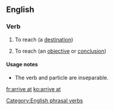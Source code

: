 ==English==

===Verb===
{{infl|en|verb|phrasal verb|head=to [[arrive]] at}}

# To reach (a [[destination]])
# {{idiom}} To reach (an [[objective]] or [[conclusion]])

====Usage notes====
* The verb and particle are inseparable.

[[Category:English phrasal verbs]]

[[fr:arrive at]]
[[ko:arrive at]]